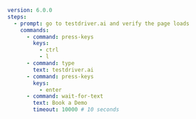 ```yaml highlight={14-17}
version: 6.0.0
steps:
  - prompt: go to testdriver.ai and verify the page loads
    commands:
      - command: press-keys
        keys:
          - ctrl
          - l
      - command: type
        text: testdriver.ai
      - command: press-keys
        keys:
          - enter
      - command: wait-for-text
        text: Book a Demo
        timeout: 10000 # 10 seconds
```
